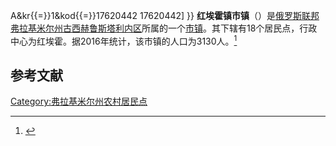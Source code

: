 {{Infobox Settlement
| official_name = 红埃霍镇市镇
| native_name = Муниципальное образование «Посёлок Красное Эхо»
| settlement_type = [[市镇|市镇]]
| subdivision_type = [[国家|国家]]
| subdivision_type1 = [[州_(俄罗斯)|州]]
| subdivision_type2 = [[区_(苏联)|区]]
| subdivision_name = {{RUS}}
| subdivision_name1 = [[弗拉基米尔州|弗拉基米尔州]]
| subdivision_name2 = [[古西赫鲁斯塔利内区|古西赫鲁斯塔利内区]]
| seat_type = 行政中心
| seat = 红埃霍
| population_as_of=2016
| population_footnotes = <ref name=stat />
| population_total = 3130
| coordinates_display = inline,title
| latd = 55 | latm = 47 | lats = 32 | latNS = N
| longd = 40 | longm = 42 | longs = 14 | longEW = E
| timezone = [[莫斯科时间|MSK]]
| utc_offset = +3
| blank_name = [[俄罗斯市政土地区划代码|OKTMO编码]]
| blank_info = [http://classif.spb.ru/classificators/view/tma.php?st{{=}}A&kr{{=}}1&kod{{=}}17620442 17620442]
}}
'''红埃霍镇市镇'''（{{lang-ru|Муниципальное образование «Посёлок Красное Эхо»}}）是[[俄罗斯联邦|俄罗斯联邦]][[弗拉基米尔州|弗拉基米尔州]][[古西赫鲁斯塔利内区|古西赫鲁斯塔利内区]]所属的一个[[市镇|市镇]]。其下辖有18个居民点，行政中心为红埃霍。据2016年统计，该市镇的人口为3130人。<ref name=stat>{{cite web | url = http://www.gks.ru/free_doc/doc_2016/bul_dr/mun_obr2016.rar | title = Численность населения Российской Федерации по муниципальным образованиям на 1 января 2016 года | language = ru | accessdate = 2016-12-18 | archive-date = 2019-05-13 | archive-url = https://web.archive.org/web/20190513150350/http://www.gks.ru/free_doc/doc_2016/bul_dr/mun_obr2016.rar | dead-url = no }}</ref>

== 参考文献 ==
{{reflist}}

{{Russia-stub}}

[[Category:弗拉基米尔州农村居民点|Category:弗拉基米尔州农村居民点]]